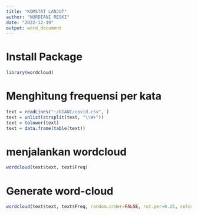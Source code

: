 ---
title: "KOMSTAT LANJUT"
author: "NURDIANI RESKI"
date: "2022-12-19"
output: word_document
---

# Install Package

```{r}
library(wordcloud)
```
# Menghitung frequensi per kata

```{r}
text = readLines("~/DIANI/covid.csv", )
text = unlist(strsplit(text, "\\W+"))
text = tolower(text)
text = data.frame(table(text))
```

# menjalankan wordcloud

```{r}
wordcloud(text$text, text$Freq)
```

# Generate word-cloud
```{r}
wordcloud(text$text, text$Freq, random.order=FALSE, rot.per=0.25, colors=brewer.pal(8, "Dark2"))
```


